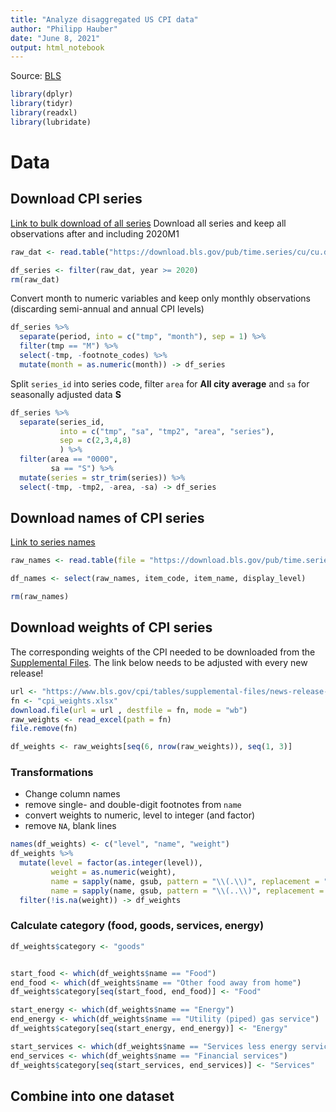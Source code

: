 ```yaml
---
title: "Analyze disaggregated US CPI data"
author: "Philipp Hauber"
date: "June 8, 2021"
output: html_notebook
---
```


Source: [BLS](https://download.bls.gov/pub/time.series/cu/)

```r
library(dplyr)
library(tidyr)
library(readxl)
library(lubridate)
```


# Data

## Download CPI series

[Link to bulk download of all series](https://download.bls.gov/pub/time.series/cu/cu.data.0.Current)
Download all series and keep all observations after and including 2020M1

```r
raw_dat <- read.table("https://download.bls.gov/pub/time.series/cu/cu.data.0.Current", sep="\t", header=TRUE)

df_series <- filter(raw_dat, year >= 2020)
rm(raw_dat)
```

Convert month to numeric variables and keep only monthly observations (discarding semi-annual and annual CPI levels)

```r
df_series %>% 
  separate(period, into = c("tmp", "month"), sep = 1) %>%
  filter(tmp == "M") %>%
  select(-tmp, -footnote_codes) %>%
  mutate(month = as.numeric(month)) -> df_series
```

Split `series_id` into series code, filter `area` for **All city average** and `sa` for seasonally adjusted data **S**

```r
df_series %>%
  separate(series_id, 
           into = c("tmp", "sa", "tmp2", "area", "series"), 
           sep = c(2,3,4,8)
           ) %>%
  filter(area == "0000",
         sa == "S") %>%
  mutate(series = str_trim(series)) %>%
  select(-tmp, -tmp2, -area, -sa) -> df_series
```

## Download names of CPI series

[Link to series names](https://download.bls.gov/pub/time.series/cu/cu.item)

```r
raw_names <- read.table(file = "https://download.bls.gov/pub/time.series/cu/cu.item", sep = "\t", header=T)

df_names <- select(raw_names, item_code, item_name, display_level)

rm(raw_names)
```

## Download weights of CPI series

The corresponding weights of the CPI needed to be downloaded from the [Supplemental Files](https://www.bls.gov/cpi/tables/supplemental-files/home.htm). The link below needs to be adjusted with every new release! 

```r
url <- "https://www.bls.gov/cpi/tables/supplemental-files/news-release-table2-202104.xlsx"
fn <- "cpi_weights.xlsx"
download.file(url = url , destfile = fn, mode = "wb")
raw_weights <- read_excel(path = fn)
file.remove(fn)

df_weights <- raw_weights[seq(6, nrow(raw_weights)), seq(1, 3)]
```

### Transformations

- Change column names
- remove single- and double-digit footnotes from `name`
- convert weights to numeric, level to integer (and factor)
- remove `NA`, blank lines

```r
names(df_weights) <- c("level", "name", "weight")
df_weights %>%
  mutate(level = factor(as.integer(level)),
         weight = as.numeric(weight),
         name = sapply(name, gsub, pattern = "\\(.\\)", replacement = ""),
         name = sapply(name, gsub, pattern = "\\(..\\)", replacement = "")) %>%
  filter(!is.na(weight)) -> df_weights
```


### Calculate category (food, goods, services, energy)

```r
df_weights$category <- "goods"


start_food <- which(df_weights$name == "Food")
end_food <- which(df_weights$name == "Other food away from home")
df_weights$category[seq(start_food, end_food)] <- "Food"

start_energy <- which(df_weights$name == "Energy")
end_energy <- which(df_weights$name == "Utility (piped) gas service")
df_weights$category[seq(start_energy, end_energy)] <- "Energy"

start_services <- which(df_weights$name == "Services less energy services")
end_services <- which(df_weights$name == "Financial services")
df_weights$category[seq(start_services, end_services)] <- "Services"
```

## Combine into one dataset

```r

```


